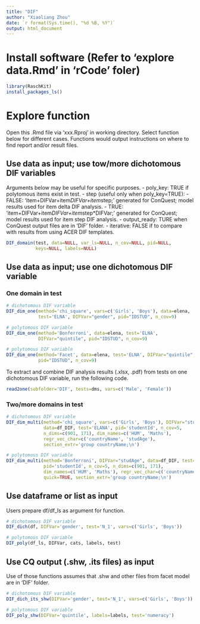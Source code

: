 ```yaml
---
title: "DIF"
author: "Xiaoliang Zhou"
date: `r format(Sys.time(), "%d %B, %Y")`
output: html_document
---
```


# Install software (Refer to 'explore data.Rmd' in 'rCode' foler)

```r
library(RaschKit)
install_packages_ls()
```

# Explore function

Open this .Rmd file via 'xxx.Rproj' in working directory.
Select function below for different cases. Functions would output instructions 
on where to find report and/or result files.

## Use data as input; use tow/more dichotomous DIF variables

Arguments below may be useful for specific purposes.
- poly_key: TRUE if polytomous items exist in test.
- step (useful only when poly_key=TRUE):
  - FALSE: 'item+DIFVar+item*DIFVar+item*step;' generated for ConQuest;
    model results used for item delta DIF analysis.
  - TRUE: 'item+DIFVar+item*DIFVar+item*step*DIFVar;' generated for ConQuest;
    model results used for item step DIF analysis.
- output_ready: TURE when ConQuest output files are in 'DIF' folder.
- iterative: FALSE if to compare with results from using ACER DIF templates.

```r
DIF_domain(test, data=NULL, var_ls=NULL, n_cov=NULL, pid=NULL,
           keys=NULL, labels=NULL)
```

## Use data as input; use one dichotomous DIF variable

### One domain in test

```r
# dichotomous DIF variable
DIF_dim_one(method='chi_square', vars=c('Girls', 'Boys'), data=elena, 
            test='ELNA', DIFVar="gender", pid="IDSTUD", n_cov=9)

# polytomous DIF variable
DIF_dim_one(method='Bonferroni', data=elena, test='ELNA', 
            DIFVar="quintile", pid="IDSTUD", n_cov=9)

# polytomous DIF variable
DIF_dim_one(method='Facet', data=elena, test='ELNA', DIFVar="quintile", 
            pid="IDSTUD", n_cov=9)
```

To extract and combine DIF analysis results (.xlsx, .pdf) from tests on one 
dichotomous DIF variable, run the following code.

```r
read2one(subfolder='DIF', tests=dms, vars=c('Male', 'Female'))
```

### Two/more domains in test

```r
# dichotomous DIF variable
DIF_dim_multi(method='chi_square', vars=c('Girls', 'Boys'), DIFVar="studGender", 
              data=df_DIF, test='ELANA', pid='studentId', n_cov=5,
              n_dims=c(901, 171), dim_names=c('HUM', 'Maths'), 
              regr_vec_char=c('countryName', 'studAge'), 
              section_extr='group countryName;\n')

# polytomous DIF variable
DIF_dim_multi(method='Bonferroni', DIFVar="studAge", data=df_DIF, test='ELANA', 
              pid='studentId', n_cov=5, n_dims=c(901, 171), 
              dim_names=c('HUM', 'Maths'), regr_vec_char=c('countryName', 'studGender'), 
              quick=TRUE, section_extr='group countryName;\n')
```

## Use dataframe or list as input

Users prepare df/df_ls as argument for function.

```r
# dichotomous DIF variable
DIF_dich(df, DIFVar='gender', test='N_1', vars=c('Girls', 'Boys'))

# polytomous DIF variable
DIF_poly(df_ls, DIFVar, cats, labels, test)
```

## Use CQ output (.shw, .its files) as input

Use of those functions assumes that .shw and other files from facet model are in 'DIF' folder.

```r
# dichotomous DIF variable
DIF_dich_its_shw(DIFVar='gender', test='N_1', vars=c('Girls', 'Boys'))

# polytomous DIF variable
DIF_poly_shw(DIFVar='quintile', labels=labels, test='numeracy')
```